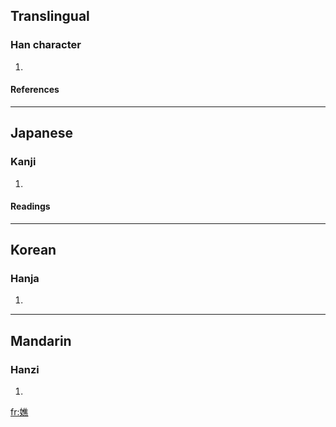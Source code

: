 ==Translingual==
===Han character===
{{Han char|rn=38|rad=女|as=12|sn=15|four=4043<sub>1</sub>|canj=女人土火 (VOGF)}}
# {{defn|Han|sort=女12}}
====References====
{{Han ref|kx=0270.380|dkj=06705|dj=0538.340|hdz=21081.080|uh=5AF6|ud=23286|bh=E558|bd=58712}}
----
==Japanese==
===Kanji===
{{ja-kanji|grade=|rs=女12}}
# {{defn|Japanese}} 
====Readings====
{{ja-readings|on=[[せう]] (seu), [[ぜう]] (zeu)|kun=[[やつれる]] (yatsureru)}}
----
==Korean==
===Hanja===
{{ko-hanja|hangeul=초|rv=cho|mr=ch'o}}
# {{defn|Korean}}
----
==Mandarin==
===Hanzi===
{{cmn-hanzi|pin=[[jiáo]] ([[jiao2]])|wg=chiao<sup>2</sup>}}
# {{defn|Mandarin}}

[[fr:嫶]]